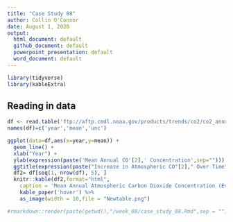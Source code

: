 ```yaml
---
title: "Case Study 08"
author: Collin O'Connor
date: August 1, 2020
output:
  html_document: default
  github_document: default
  powerpoint_presentation: default
  word_document: default
---
```


```r
library(tidyverse)
library(kableExtra)
```

## Reading in data
```r
df <- read.table('ftp://aftp.cmdl.noaa.gov/products/trends/co2/co2_annmean_mlo.txt')
names(df)=c('year','mean','unc')
```

```r
ggplot(data=df,aes(x=year,y=mean)) +
  geom_line() +
  xlab("Year") +
  ylab(expression(paste('Mean Annual CO'[2],' Concentration',sep=""))) +
  ggtitle(expression(paste("Increase in Atmospheric CO"[2]," Over Time")))
  df2= df[seq(1, nrow(df), 5), ]
  knitr::kable(df2,format="html",
    caption = 'Mean Annual Atmospheric Carbon Dioxide Concentration (Every Fifth Year Displayed)') %>%
    kable_paper('hover') %>%
    as_image(width = 10,file = "Newtable.png")
```
```r
#rmarkdown::render(paste(getwd(),"/week_08/case_study_08.Rmd",sep = ""),output_format = "all")
```
